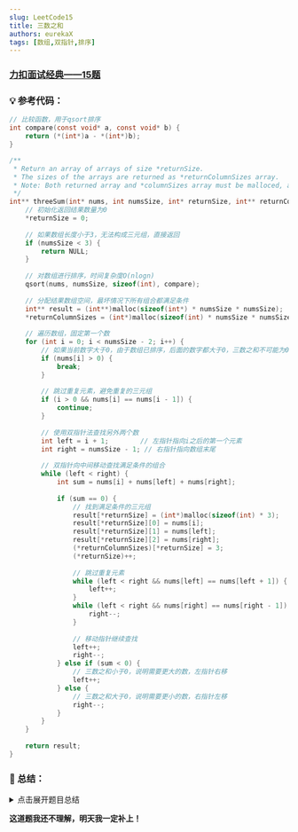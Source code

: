 ```yaml
---
slug: LeetCode15
title: 三数之和
authors: eurekaX
tags: [数组,双指针,排序]
---
```



### <B2>[力扣面试经典——15题](https://leetcode.cn/problems/3sum/?envType=study-plan-v2&envId=top-interview-150 "力扣")</B2>

<!-- truncate -->


### 💡 参考代码：

```c
// 比较函数，用于qsort排序
int compare(const void* a, const void* b) {
    return (*(int*)a - *(int*)b);
}

/**
 * Return an array of arrays of size *returnSize.
 * The sizes of the arrays are returned as *returnColumnSizes array.
 * Note: Both returned array and *columnSizes array must be malloced, assume caller calls free().
 */
int** threeSum(int* nums, int numsSize, int* returnSize, int** returnColumnSizes) {
    // 初始化返回结果数量为0
    *returnSize = 0;
    
    // 如果数组长度小于3，无法构成三元组，直接返回
    if (numsSize < 3) {
        return NULL;
    }
    
    // 对数组进行排序，时间复杂度O(nlogn)
    qsort(nums, numsSize, sizeof(int), compare);
    
    // 分配结果数组空间，最坏情况下所有组合都满足条件
    int** result = (int**)malloc(sizeof(int*) * numsSize * numsSize);
    *returnColumnSizes = (int*)malloc(sizeof(int) * numsSize * numsSize);
    
    // 遍历数组，固定第一个数
    for (int i = 0; i < numsSize - 2; i++) {
        // 如果当前数字大于0，由于数组已排序，后面的数字都大于0，三数之和不可能为0
        if (nums[i] > 0) {
            break;
        }
        
        // 跳过重复元素，避免重复的三元组
        if (i > 0 && nums[i] == nums[i - 1]) {
            continue;
        }
        
        // 使用双指针法查找另外两个数
        int left = i + 1;        // 左指针指向i之后的第一个元素
        int right = numsSize - 1; // 右指针指向数组末尾
        
        // 双指针向中间移动查找满足条件的组合
        while (left < right) {
            int sum = nums[i] + nums[left] + nums[right];
            
            if (sum == 0) {
                // 找到满足条件的三元组
                result[*returnSize] = (int*)malloc(sizeof(int) * 3);
                result[*returnSize][0] = nums[i];
                result[*returnSize][1] = nums[left];
                result[*returnSize][2] = nums[right];
                (*returnColumnSizes)[*returnSize] = 3;
                (*returnSize)++;
                
                // 跳过重复元素
                while (left < right && nums[left] == nums[left + 1]) {
                    left++;
                }
                while (left < right && nums[right] == nums[right - 1]) {
                    right--;
                }
                
                // 移动指针继续查找
                left++;
                right--;
            } else if (sum < 0) {
                // 三数之和小于0，说明需要更大的数，左指针右移
                left++;
            } else {
                // 三数之和大于0，说明需要更小的数，右指针左移
                right--;
            }
        }
    }
    
    return result;
}
```

### 📖 总结：

<details>
<summary>点击展开题目总结</summary>
# 🤔 三数之和

---

## 1️⃣ 题目核心信息

🎯 **功能描述**：在给定整数数组中找出所有不重复的三元组，使得三个数的和为0

📥 **输入输出**：
- **输入**：整数数组`nums`及其长度`numsSize`
- **输出**：所有和为0的不重复三元组组成的二维数组，通过`returnSize`返回结果数量，通过`returnColumnSizes`返回每行的列数

---

## 2️⃣ 实现原理

💡 **核心思路**：先对数组排序，然后固定一个数，用双指针在剩余数组中查找另外两个数，使得三数之和为0

📋 **实现步骤**：
1. 对输入数组进行排序
2. 遍历数组，固定第一个数`nums[i]`
3. 在`nums[i]`之后的子数组中使用双指针法查找另外两个数
4. 左指针指向`i+1`，右指针指向数组末尾，根据三数之和调整指针位置
5. 跳过重复元素避免重复三元组

---

## 3️⃣ 关键点解析

### 🎯 代码技巧
- **排序预处理**：通过对数组排序，使双指针法成为可能，并便于去重
- **双指针法**：在有序数组中查找两数之和，时间复杂度从O(n²)降到O(n)
- **去重策略**：在遍历和查找过程中跳过重复元素，确保结果不重复

## 4️⃣ 使用场景

### ✅ 适用情况：
- 在数组中查找固定元素个数的组合问题
- 需要找出满足特定和值的数字组合
- 数据规模适中且对时间复杂度有要求的场景

### ⚠️ 前提条件：
- 输入数组至少包含3个元素
- 数组元素可以为负数、零或正数

## 5️⃣ 复杂度分析

- ⏱️ 时间复杂度：O(n²)，其中n为数组长度。排序需要O(n log n)，外层循环O(n)，内层双指针O(n)

- 💾 空间复杂度：O(1)，不考虑返回数组的空间，只使用常数级别的额外空间

## 6️⃣ 注意事项

### 🚩 边界情况：
- 数组长度小于3的情况
- 数组全为正数或全为负数的情况
- 数组中有大量重复元素的情况

### 💥 易错点：
- 忘记对结果去重，导致重复三元组
- 双指针移动条件判断错误
- 边界条件处理不当，可能导致数组越界
- 忽略排序的重要性，影响算法正确性

## 7⃣ 补充说明

以 `nums = [-1, 0, 1, 2, -1, -4]` 为例：

### 第一步：排序

```c
qsort(nums, numsSize, sizeof(int), compare);
```
排序后：`nums = [-4, -1, -1, 0, 1, 2]`

### 第二步：外层循环遍历

开始遍历数组，固定第一个数：

#### i = 0，`nums[0] = -4`
- `nums[0] = -4 <= 0`，继续处理
- `left = 1, right = 5`
- 双指针查找过程：
  - `nums[0] + nums[1] + nums[5] = -4 + (-1) + 2 = -3 < 0`，`left++`
  - `nums[0] + nums[2] + nums[5] = -4 + (-1) + 2 = -3 < 0`，`left++`
  - `nums[0] + nums[3] + nums[5] = -4 + 0 + 2 = -2 < 0`，`left++`
  - `nums[0] + nums[4] + nums[5] = -4 + 1 + 2 = -1 < 0`，`left++`
- `left = right`，结束本轮

#### i = 1，`nums[1] = -1`
- `nums[1] = -1 <= 0`，继续处理
- `left = 2, right = 5`
- 双指针查找过程：
  - `nums[1] + nums[2] + nums[5] = -1 + (-1) + 2 = 0 == 0`，找到三元组`[-1, -1, 2]`
    - 记录结果
    - 跳过重复：`nums[2] == nums[3]`，所以`left++`，`left = 3`
    - `right--`，`right = 4`
  - `nums[1] + nums[3] + nums[4] = -1 + 0 + 1 = 0 == 0`，找到三元组`[-1, 0, 1]`
    - 记录结果
    - `left++`，`left = 4`
    - `right--`，`right = 3`
- `left > right`，结束本轮

#### i = 2，`nums[2] = -1`
- `nums[2] = -1 <= 0`，但是`nums[2] == nums[1]`，跳过避免重复

#### i = 3，`nums[3] = 0`
- `nums[3] = 0 <= 0`，继续处理
- `left = 4, right = 5`
- 双指针查找过程：
  - `nums[3] + nums[4] + nums[5] = 0 + 1 + 2 = 3 > 0`，`right--`
- `left = right`，结束本轮

#### i = 4，`nums[4] = 1`
- `nums[4] = 1 > 0`，直接break，后续元素都大于0，不可能找到和为0的三元组

### 最终结果

得到两个不重复的三元组：

1. `[-1, -1, 2]`
2. `[-1, 0, 1]`

这个过程展示了算法如何通过排序和双指针技巧有效地找到所有满足条件的三元组，并通过跳过重复元素来避免重复结果。

</details>

**这道题我还不理解，明天我一定补上！**
